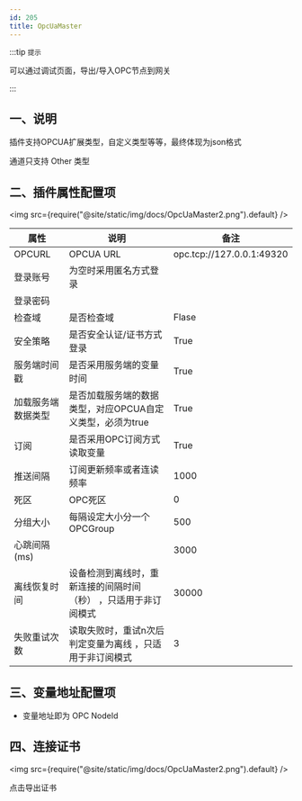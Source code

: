 ```yaml
---
id: 205
title: OpcUaMaster
---
```



:::tip `提示`

可以通过调试页面，导出/导入OPC节点到网关

:::

## 一、说明

插件支持OPCUA扩展类型，自定义类型等等，最终体现为json格式

通道只支持 Other 类型

## 二、插件属性配置项

<img src={require("@site/static/img/docs/OpcUaMaster2.png").default} />

| 属性           |  说明                    | 备注|
| ---------------| --------------------------| ---|
| OPCURL         | OPCUA URL            | opc.tcp://127.0.0.1:49320|
| 登录账号         | 为空时采用匿名方式登录              |  |
| 登录密码         |               |  |
| 检查域         | 是否检查域               | Flase|
| 安全策略         | 是否安全认证/证书方式登录                | True|
| 服务端时间戳         | 是否采用服务端的变量时间                | True|
| 加载服务端数据类型         | 是否加载服务端的数据类型，对应OPCUA自定义类型，必须为true                | True|
| 订阅         | 是否采用OPC订阅方式读取变量                | True|
| 推送间隔         | 订阅更新频率或者连读频率              | 1000 |
| 死区         | OPC死区              | 0|
| 分组大小         | 每隔设定大小分一个OPCGroup              | 500|
| 心跳间隔(ms)         |   |3000|
| 离线恢复时间         | 设备检测到离线时，重新连接的间隔时间（秒） ，只适用于非订阅模式             | 30000 |
| 失败重试次数         | 读取失败时，重试n次后判定变量为离线        ，只适用于非订阅模式       | 3 |


## 三、变量地址配置项

- 变量地址即为 OPC NodeId

## 四、连接证书

<img src={require("@site/static/img/docs/OpcUaMaster2.png").default} />

点击导出证书


